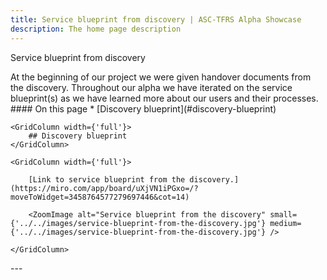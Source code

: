 ```yaml
---
title: Service blueprint from discovery | ASC-TFRS Alpha Showcase
description: The home page description
---
```


<Heading caption='Understanding the problem' tag='h1'>Service blueprint from discovery</Heading>

<GridRow>
    <GridColumn width={'2/3'}>
        <LeadParagraph>At the beginning of our project we were given handover documents from the discovery. Throughout our alpha we have iterated on the service blueprint(s) as we have learned more about our users and their processes.</LeadParagraph>
    </GridColumn>
    <GridColumn width={'1/3'}>
        <nav className="in-page-nav">
            #### On this page
            * [Discovery blueprint](#discovery-blueprint)
        </nav>
    </GridColumn>
</GridRow>


<GridRow>

    <GridColumn width={'full'}>
        ## Discovery blueprint
    </GridColumn>

    <GridColumn width={'full'}>

        [Link to service blueprint from the discovery.](https://miro.com/app/board/uXjVN1iPGxo=/?moveToWidget=3458764577279697446&cot=14)

        <ZoomImage alt="Service blueprint from the discovery" small={'../../images/service-blueprint-from-the-discovery.jpg'} medium={'../../images/service-blueprint-from-the-discovery.jpg'} />

    </GridColumn>

</GridRow>

<GridRow>
    <GridColumn width={'full'}>
        ---
    </GridColumn>
</GridRow>
<GridRow>
    <GridColumn width={'1/2'}>
        <LinkBlock style="prev" url="/understanding/naming" title="Understanding the problem" text="Naming the service" />
    </GridColumn>
    <GridColumn width={'1/2'}>
        <LinkBlock style="next" url="/approach/team-and-wow" title="Our approach" text="Team shape and ways of working" />
    </GridColumn>
</GridRow>
